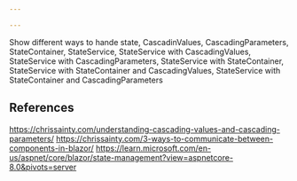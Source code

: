 ```yaml
---

---
```


Show different ways to hande state, CascadinValues, CascadingParameters, StateContainer, StateService, StateService with CascadingValues, StateService with CascadingParameters, StateService with StateContainer, StateService with StateContainer and CascadingValues, StateService with StateContainer and CascadingParameters


## References

https://chrissainty.com/understanding-cascading-values-and-cascading-parameters/
https://chrissainty.com/3-ways-to-communicate-between-components-in-blazor/
https://learn.microsoft.com/en-us/aspnet/core/blazor/state-management?view=aspnetcore-8.0&pivots=server